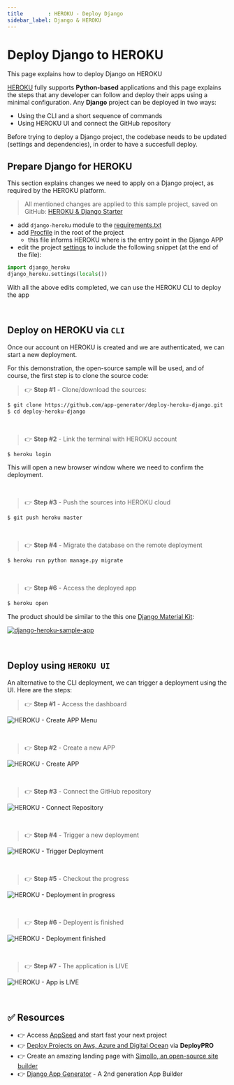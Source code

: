 ```yaml
---
title        : HEROKU - Deploy Django
sidebar_label: Django & HEROKU 
---
```


# Deploy Django to HEROKU

<SubHeading>This page explains how to deploy Django on HEROKU</SubHeading>

[HEROKU](https://www.heroku.com/what) fully supports **Python-based** applications and this page explains the steps that any developer can follow and deploy their apps using a minimal configuration. 
Any **Django** project can be deployed in two ways:

- Using the CLI and a short sequence of commands 
- Using HEROKU UI and connect the GitHub repository 

Before trying to deploy a Django project, the codebase needs to be updated (settings and dependencies), in order to have a succesfull deploy.  

## Prepare Django for HEROKU  

This section explains changes we need to apply on a Django project, as required by the HEROKU platform. 

> All mentioned changes are applied to this sample project, saved on GitHub: [HEROKU & Django Starter](https://github.com/app-generator/deploy-heroku-django)

- add `django-heroku` module to the [requirements.txt](https://github.com/app-generator/deploy-heroku-django/blob/master/requirements.txt)
- add [Procfile](https://github.com/app-generator/deploy-heroku-django/blob/master/Procfile) in the root of the project
  - this file informs HEROKU where is the entry point in the Django APP 
- edit the project [settings](https://github.com/app-generator/deploy-heroku-django/blob/master/core/settings.py) to include the following snippet (at the end of the file):

```python
import django_heroku
django_heroku.settings(locals())
```

With all the above edits completed, we can use the HEROKU CLI to deploy the app

<br />

## Deploy on HEROKU via `CLI`

Once our account on HEROKU is created and we are authenticated, we can start a new deployment. 

For this demonstration, the open-source sample will be used, and of course, the first step is to clone the source code: 

> 👉 **Step #1** - Clone/download the sources: 

```bash
$ git clone https://github.com/app-generator/deploy-heroku-django.git
$ cd deploy-heroku-django
```

<br />

> 👉 **Step #2** - Link the terminal with HEROKU account 

```bash
$ heroku login
```

This will open a new browser window where we need to confirm the deployment. 

<br />

> 👉 **Step #3** - Push the sources into HEROKU cloud 

```bash
$ git push heroku master
```

<br />

> 👉 **Step #4** - Migrate the database on the remote deployment 

```bash
$ heroku run python manage.py migrate 
```

<br />

> 👉 **Step #6** - Access the deployed app  

```bash 
$ heroku open
```

The product should be similar to the this one [Django Material Kit](https://django-material-kit.appseed-srv1.com/login/): 

[![django-heroku-sample-app](https://user-images.githubusercontent.com/51070104/231852780-61da3ad5-b17d-4c42-9fc9-5f559fa3f1a8.jpg)](https://docs.appseed.us/deployment/heroku/django/)

<br />

## Deploy using `HEROKU UI`

An alternative to the CLI deployment, we can trigger a deployment using the UI. Here are the steps: 

> 👉 **Step #1** - Access the dashboard 

![HEROKU - Create APP Menu](https://user-images.githubusercontent.com/51070104/232183710-75786f69-8559-4a73-b3db-cb13f85b9c4d.png)

<br />

> 👉 **Step #2** - Create a new APP 

![HEROKU - Create APP](https://user-images.githubusercontent.com/51070104/232183732-da644058-2d14-4e5c-84d2-1996aa0a589f.png)

<br />

> 👉 **Step #3** - Connect the GitHub repository 

![HEROKU - Connect Repository](https://user-images.githubusercontent.com/51070104/232183842-f73a682e-1948-4e1e-a7df-9c92db6fb7af.png)

<br />

> 👉 **Step #4** - Trigger a new deployment 

![HEROKU - Trigger Deployment](https://user-images.githubusercontent.com/51070104/232183996-51be1a59-2435-42ed-a3e9-41d7a9a5d80e.png)

<br />

> 👉 **Step #5** - Checkout the progress

![HEROKU - Deployment in progress](https://user-images.githubusercontent.com/51070104/232184039-58904f22-b421-4e1a-a982-4ea0f5616c55.png)

<br />

> 👉 **Step #6** - Deployent is finished 

![HEROKU - Deployment finished](https://user-images.githubusercontent.com/51070104/232184072-0b32aa3c-d957-4e6a-bf91-c2577c99afce.png)

<br />

> 👉 **Step #7** - The application is LIVE 

![HEROKU - App is LIVE](https://user-images.githubusercontent.com/51070104/232184103-4b300955-8b3a-4daf-9c83-0b483b2bab8b.png)

<br />

## ✅ Resources 

- 👉 Access [AppSeed](https://appseed.us/) and start fast your next project
- 👉 [Deploy Projects on Aws, Azure and Digital Ocean](https://www.docs.deploypro.dev/) via **DeployPRO**
- 👉 Create an amazing landing page with [Simpllo, an open-source site builder](https://www.simpllo.com/)
- 👉 [Django App Generator](https://app-generator.dev/django/) - A 2nd generation App Builder
